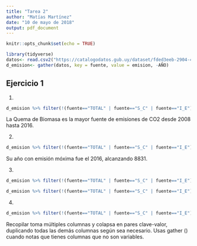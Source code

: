 ```yaml
---
title: "Tarea 2"
author: "Matías Martínez"
date: "10 de mayo de 2018"
output: pdf_document
---
```


```r
knitr::opts_chunk$set(echo = TRUE)
```


```r
library(tidyverse)
datos<- read.csv2("https://catalogodatos.gub.uy/dataset/fded3eeb-2904-43a5-a348-0b31434ef085/resource/d8ac0fb1-c972-4539-a889-bc510f999090/download/emisiones-de-co2-por-sector.csv",header=T,sep=";",stringsAsFactors=F,na.strings="unknown",fill=T)
d_emision<- gather(datos, key = fuente, value = emision, -AÑO)
```
## Ejercicio 1

1)
```r
d_emision %>% filter(!(fuente=="TOTAL" | fuente=="S_C" | fuente=="I_E")) %>% drop_na()%>% group_by(fuente,AÑO,emision) %>% group_by(fuente) %>% summarise(max=max(emision)) %>% arrange(desc(max)) %>% ggplot() + geom_bar(aes(reorder(fuente,-max),max),stat="identity")
```
 La Quema de Biomasa es la mayor fuente de emisiones de CO2 desde 2008 hasta 2016.
 
2)
```r
d_emision %>% filter(!(fuente=="TOTAL" | fuente=="S_C" | fuente=="I_E")) %>% drop_na()%>% filter(emision==max(emision))
```
Su año con emisión móxima fue el 2016, alcanzando 8831.


3)
```r
d_emision %>% filter(!(fuente=="TOTAL" | fuente=="S_C" | fuente=="I_E")) %>% drop_na()%>% group_by(fuente,AÑO,emision) %>% group_by(fuente) %>% summarise(media=mean(emision)) %>% arrange(desc(media)) %>% head(5) %>% ggplot(aes(reorder(fuente,-media),media)) + geom_bar(stat="identity") + labs(x="Fuente",y="Media de emisión en Gg",title="Gráfico de barras: media de emisiones de CO2 por fuente")

d_emision %>% filter(!(fuente=="TOTAL" | fuente=="S_C" | fuente=="I_E")) %>% drop_na()%>% group_by(fuente,AÑO,emision) %>% group_by(fuente) %>% ggplot(aes(reorder(fuente,-emision),emision)) + geom_boxplot() + geom_jitter(alpha=.2)
```
4)
```r



d_emision %>% filter(!(fuente=="TOTAL" | fuente=="S_C" | fuente=="I_E")) %>% drop_na() %>% ggplot() + geom_line(aes(AÑO,emision,colour=fuente))
```



Recopilar toma múltiples columnas y colapsa en pares clave-valor, duplicando todas las demás columnas según sea necesario. Usas gather () cuando notas que tienes columnas que no son variables.

